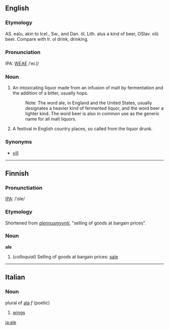 ==English==
===Etymology===
AS. ealu, akin to Icel., Sw., and Dan. öl, Lith. alus a kind of beer, OSlav. olû beer. Compare with Ir. ol drink, drinking.

===Pronunciation===
IPA: [[WEAE]] /ˈeɪ.l̩/

===Noun===
# An intoxicating liquor made from an infusion of malt by fermentation and the addition of a bitter, usually hops.
#:    Note: The word ale, in England and the United States, usually designates a heavier kind of fermented liquor, and the word beer a lighter kind. The word beer is also in common use as the generic name for all malt liquors.
# A festival in English country places, so called from the liquor drunk.
<!-- material copied from Webster's Revised Unabridged Dictionary (1913) -->

===Synonyms===
*[[yill]]

----

==Finnish==

===Pronunctiation===

[[w:IPA|IPA]]: /ˈ&#x0251;le/

===Etymology===

Shortened from ''[[alennusmyynti]]'', "selling of goods at bargain prices".

===Noun===
'''ale'''

# (''colloquial'') Selling of goods at bargain prices: [[sale]]

----

==Italian==
===Noun===
plural of [[ala#Italian|ala]] ''f'' (poetic)

# [[wings]]
[[ja:ale]]